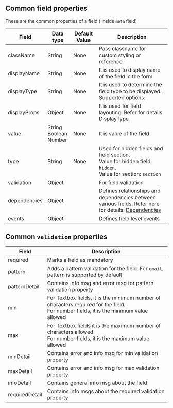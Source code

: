## Common field properties

These are the common properties of a field ( inside `meta` field)

| Field        | Data type                         | Default Value | Description                                                                                                                |
| ------------ | --------------------------------- | ------------- | -------------------------------------------------------------------------------------------------------------------------- |
| className    | String                            | None          | Pass classname for custom styling or reference                                                                             |
| displayName  | String                            | None          | It is used to display name of the field in the form                                                                        |
| displayType  | String                            | None          | It is used to determine the field type to be displayed. Supported options:                                                 |
| displayProps | Object                            | None          | It is used for field layouting. Refer for details: [DisplayType](/layouting/about)                                         |
| value        | String <br/> Boolean <br/> Number | None          | It is value of the field                                                                                                   |
| type         | String                            | None          | Used for hidden fields and field section. <br/>Value for hidden field: `hidden`. <br/> Value for section: `section`        |
| validation   | Object                            |               | For field validation                                                                                                       |
| dependencies | Object                            |               | Defines relationships and dependencies between various fields. Refer here for details: [Dependencies](/dependencies/about) |
| events       | Object                            |               | Defines field level events                                                                                                 |

## Common `validation` properties

| Field           | Description                                                                                                                                 |
| --------------- | ------------------------------------------------------------------------------------------------------------------------------------------- |
| required        | Marks a field as mandatory                                                                                                                  |
| pattern         | Adds a pattern validation for the field. For `email`, pattern is supported by default                                                       |
| patternDetail   | Contains info msg and error msg for pattern validation property                                                                             |
| min             | For Textbox fields, it is the minimum number of characters required for the field, <br/> For number fields, it is the minimum value allowed |
| max             | For Textbox fields it is the maximum number of characters allowed. <br/> For number fields, it is the maximum value allowed                 |
| minDetail      | Contains error and info msg for min validation property                                                                                     |
| maxDetail      | Contains error and info msg for max validation property                                                                                     |
| infoDetail      | Contains general info msg about the field                                                                                                   |
| requiredDetail | Contains info msgs about the required validation property                                                                                   |
